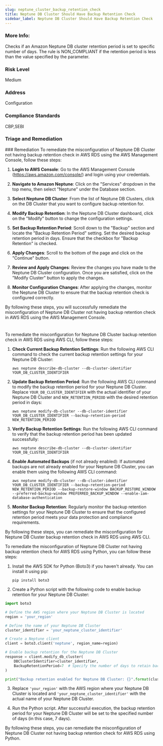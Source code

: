 ```yaml
---
slug: neptune_cluster_backup_retention_check
title: Neptune DB Cluster Should Have Backup Retention Check
sidebar_label: Neptune DB Cluster Should Have Backup Retention Check
---
```

### More Info:

Checks if an Amazon Neptune DB cluster retention period is set to specific number of days. The rule is NON_COMPLIANT if the retention period is less than the value specified by the parameter.

### Risk Level

Medium

### Address

Configuration

### Compliance Standards

CBP,SEBI


### Triage and Remediation
<Tabs>
<Tab title='Remediation'>
### Remediation

<AccordionGroup>
<Accordion title='Using Console' defaultOpen='true'>
To remediate the misconfiguration of Neptune DB Cluster not having backup retention check in AWS RDS using the AWS Management Console, follow these steps:

1. **Login to AWS Console**: Go to the AWS Management Console (https://aws.amazon.com/console/) and login using your credentials.

2. **Navigate to Amazon Neptune**: Click on the "Services" dropdown in the top menu, then select "Neptune" under the Database section.

3. **Select Neptune DB Cluster**: From the list of Neptune DB Clusters, click on the DB Cluster that you want to configure backup retention for.

4. **Modify Backup Retention**: In the Neptune DB Cluster dashboard, click on the "Modify" button to change the configuration settings.

5. **Set Backup Retention Period**: Scroll down to the "Backup" section and locate the "Backup Retention Period" setting. Set the desired backup retention period in days. Ensure that the checkbox for "Backup Retention" is checked.

6. **Apply Changes**: Scroll to the bottom of the page and click on the "Continue" button.

7. **Review and Apply Changes**: Review the changes you have made to the Neptune DB Cluster configuration. Once you are satisfied, click on the "Modify Cluster" button to apply the changes.

8. **Monitor Configuration Changes**: After applying the changes, monitor the Neptune DB Cluster to ensure that the backup retention check is configured correctly.

By following these steps, you will successfully remediate the misconfiguration of Neptune DB Cluster not having backup retention check in AWS RDS using the AWS Management Console.

#
</Accordion>

<Accordion title='Using CLI'>
To remediate the misconfiguration for Neptune DB Cluster backup retention check in AWS RDS using AWS CLI, follow these steps:

1. **Check Current Backup Retention Settings**:
   Run the following AWS CLI command to check the current backup retention settings for your Neptune DB Cluster:
   ```
   aws neptune describe-db-cluster --db-cluster-identifier YOUR_DB_CLUSTER_IDENTIFIER
   ```

2. **Update Backup Retention Period**:
   Run the following AWS CLI command to modify the backup retention period for your Neptune DB Cluster. Replace `YOUR_DB_CLUSTER_IDENTIFIER` with the actual identifier of your Neptune DB Cluster and `NEW_RETENTION_PERIOD` with the desired retention period in days:
   ```
   aws neptune modify-db-cluster --db-cluster-identifier YOUR_DB_CLUSTER_IDENTIFIER --backup-retention-period NEW_RETENTION_PERIOD
   ```

3. **Verify Backup Retention Settings**:
   Run the following AWS CLI command to verify that the backup retention period has been updated successfully:
   ```
   aws neptune describe-db-cluster --db-cluster-identifier YOUR_DB_CLUSTER_IDENTIFIER
   ```

4. **Enable Automated Backups** (if not already enabled):
   If automated backups are not already enabled for your Neptune DB Cluster, you can enable them using the following AWS CLI command:
   ```
   aws neptune modify-db-cluster --db-cluster-identifier YOUR_DB_CLUSTER_IDENTIFIER --backup-retention-period NEW_RETENTION_PERIOD --backup-restore-window BACKUP_RESTORE_WINDOW --preferred-backup-window PREFERRED_BACKUP_WINDOW --enable-iam-database-authentication
   ```

5. **Monitor Backup Retention**:
   Regularly monitor the backup retention settings for your Neptune DB Cluster to ensure that the configured retention period meets your data protection and compliance requirements.

By following these steps, you can remediate the misconfiguration for Neptune DB Cluster backup retention check in AWS RDS using AWS CLI.
</Accordion>

<Accordion title='Using Python'>
To remediate the misconfiguration of Neptune DB Cluster not having backup retention check for AWS RDS using Python, you can follow these steps:

1. Install the AWS SDK for Python (Boto3) if you haven't already. You can install it using pip:
   ```
   pip install boto3
   ```

2. Create a Python script with the following code to enable backup retention for your Neptune DB Cluster:

```python
import boto3

# Define the AWS region where your Neptune DB Cluster is located
region = 'your_region'

# Define the name of your Neptune DB Cluster
cluster_identifier = 'your_neptune_cluster_identifier'

# Create a Neptune client
client = boto3.client('neptune', region_name=region)

# Enable backup retention for the Neptune DB Cluster
response = client.modify_db_cluster(
    DBClusterIdentifier=cluster_identifier,
    BackupRetentionPeriod=7  # Specify the number of days to retain backups
)

print("Backup retention enabled for Neptune DB Cluster: {}".format(cluster_identifier))
```

3. Replace `'your_region'` with the AWS region where your Neptune DB Cluster is located and `'your_neptune_cluster_identifier'` with the actual name of your Neptune DB Cluster.

4. Run the Python script. After successful execution, the backup retention period for your Neptune DB Cluster will be set to the specified number of days (in this case, 7 days).

By following these steps, you can remediate the misconfiguration of Neptune DB Cluster not having backup retention check for AWS RDS using Python.
</Accordion>

</AccordionGroup>
</Tab>
</Tabs>

